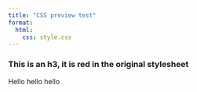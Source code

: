 ```yaml
---
title: "CSS preview test"
format:
  html:
    css: style.css
---
```


### This is an h3, it is red in the original stylesheet

Hello hello hello
